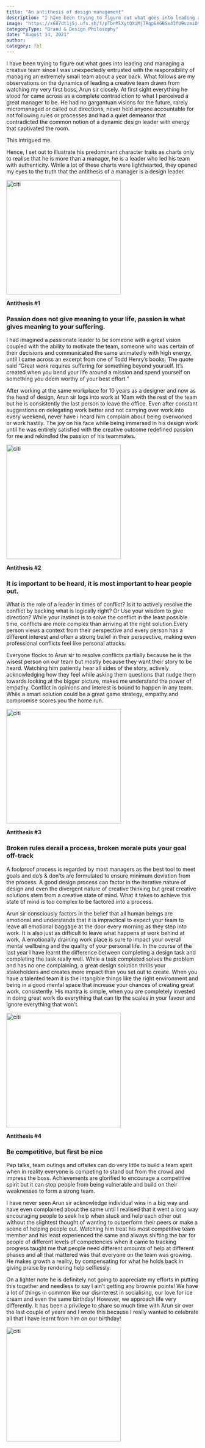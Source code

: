 ```yaml
---
title: "An antithesis of design management"
description: "I have been trying to figure out what goes into leading and managing a creative team since I was unexpectedly entrusted with the responsibility of managing an extremely small team about a year back. What follows are my observations on the dynamics of leading a creative team drawn from watching my very first boss, Arun sir closely. At first sight everything he stood for came across as a complete contradiction to what I perceived a great manager to be. He had no gargantuan visions for the future, rarely micromanaged or called out directions, never held anyone accountable for not following rules or processes and had a quiet demeanor that contradicted the common notion of a dynamic design leader with energy that captivated the room."
image: "https://x687dt1j5j.ufs.sh/f/pTbrMlXytQXiMj7RqpGXGBSx43fU9vzmiOt07prKJAkesclg"
categoryType: "Brand & Design Philosophy"
date: "August 14, 2021"
author:
category: fbl
---
```


I have been trying to figure out what goes into leading and managing a creative team since I was unexpectedly entrusted with the responsibility of managing an extremely small team about a year back. What follows are my observations on the dynamics of leading a creative team drawn from watching my very first boss, Arun sir closely. At first sight everything he stood for came across as a complete contradiction to what I perceived a great manager to be. He had no gargantuan visions for the future, rarely micromanaged or called out directions, never held anyone accountable for not following rules or processes and had a quiet demeanor that contradicted the common notion of a dynamic design leader with energy that captivated the room.

This intrigued me.

Hence, I set out to illustrate his predominant character traits as charts only to realise that he is more than a manager, he is a leader who led his team with authenticity. While a lot of these charts were lighthearted, they opened my eyes to the truth that the antithesis of a manager is a design leader.

<img
  src="https://x687dt1j5j.ufs.sh/f/pTbrMlXytQXi1groxdD7g3autyIcM42eqsf6Vb5PvXwEiWU0"
  width="300"
  height="300"
  className="mt-4"
  alt="citi"
/>

**Antithesis #1**

<h3 className="text-foreground font-heading leading-normal tracking-normal text-tertiary-heading">
  Passion does not give meaning to your life, passion is what gives meaning to
  your suffering.
</h3>

I had imagined a passionate leader to be someone with a great vision coupled with the ability to motivate the team, someone who was certain of their decisions and communicated the same animatedly with high energy, until I came across an excerpt from one of Todd Henry’s books. The quote said “Great work requires suffering for something beyond yourself. It’s created when you bend your life around a mission and spend yourself on something you deem worthy of your best effort.”

After working at the same workplace for 10 years as a designer and now as the head of design, Arun sir logs into work at 10am with the rest of the team but he is consistently the last person to leave the office. Even after constant suggestions on delegating work better and not carrying over work into every weekend, never have i heard him complain about being overworked or work hastily. The joy on his face while being immersed in his design work until he was entirely satisfied with the creative outcome redefined passion for me and rekindled the passion of his teammates.

<img
  src="https://x687dt1j5j.ufs.sh/f/pTbrMlXytQXinvinbzEVwhOJ7TEdmoR6uY0eA3fScrGMWDl9"
  width="300"
  height="300"
  alt="citi"
  className="mt-4"
/>

**Antithesis #2**

<h3 className="text-foreground font-heading leading-normal tracking-normal text-tertiary-heading">
  It is important to be heard, it is most important to hear people out.
</h3>

What is the role of a leader in times of conflict? Is it to actively resolve the conflict by backing what is logically right? Or Use your wisdom to give direction? While your instinct is to solve the conflict in the least possible time, conflicts are more complex than arriving at the right solution.Every person views a context from their perspective and every person has a different interest and often a strong belief in their perspective, making even professional conflicts feel like personal attacks.

Everyone flocks to Arun sir to resolve conflicts partially because he is the wisest person on our team but mostly because they want their story to be heard. Watching him patiently hear all sides of the story, actively acknowledging how they feel while asking them questions that nudge them towards looking at the bigger picture, makes me understand the power of empathy. Conflict in opinions and interest is bound to happen in any team. While a smart solution could be a great game strategy, empathy and compromise scores you the home run.

<img
  src="https://x687dt1j5j.ufs.sh/f/pTbrMlXytQXinw7xNUVwhOJ7TEdmoR6uY0eA3fScrGMWDl94"
  width="300"
  height="300"
  alt="citi"
  className="mt-4"
/>

**Antithesis #3**

<h3 className="text-foreground font-heading leading-normal tracking-normal text-tertiary-heading">
  Broken rules derail a process, broken morale puts your goal off-track
</h3>

A foolproof process is regarded by most managers as the best tool to meet goals and do’s & don’ts are formulated to ensure minimum deviation from the process. A good design process can factor in the iterative nature of design and even the divergent nature of creative thinking but great creative solutions stem from a creative state of mind. What it takes to achieve this state of mind is too complex to be factored into a process.

Arun sir consciously factors in the belief that all human beings are emotional and understands that it is impractical to expect your team to leave all emotional baggage at the door every morning as they step into work. It is also just as difficult to leave what happens at work behind at work, A emotionally draining work place is sure to impact your overall mental wellbeing and the quality of your personal life. In the course of the last year I have learnt the difference between completing a design task and completing the task really well. While a task completed solves the problem and has no one complaining, a great design solution thrills your stakeholders and creates more impact than you set out to create. When you have a talented team it is the intangible things like the right environment and being in a good mental space that increase your chances of creating great work, consistently. His mantra is simple, when you are completely invested in doing great work do everything that can tip the scales in your favour and ignore everything that won’t.

<img
  src="https://x687dt1j5j.ufs.sh/f/pTbrMlXytQXiwYloIlZT0PRFypUYDJzkC8H4lSsci7I5OxvQ"
  width="300"
  height="300"
  alt="citi"
  className="mt-4"
/>

**Antithesis #4**

<h3 className="text-foreground font-heading leading-normal tracking-normal text-tertiary-heading">
  Be competitive, but first be nice
</h3>

Pep talks, team outings and offsites can do very little to build a team spirit when in reality everyone is competing to stand out from the crowd and impress the boss. Achievements are glorified to encourage a competitive spirit but it can stop people from being vulnerable and build on their weaknesses to form a strong team.

I have never seen Arun sir acknowledge individual wins in a big way and have even complained about the same until I realised that it went a long way encouraging people to seek help when stuck and help each other out without the slightest thought of wanting to outperform their peers or make a scene of helping people out. Watching him treat his most competitive team member and his least experienced the same and always shifting the bar for people of different levels of competencies when it came to tracking progress taught me that people need different amounts of help at different phases and all that mattered was that everyone on the team was growing. He makes growth a reality, by compensating for what he holds back in giving praise by rendering help selflessly.

On a lighter note he is definitely not going to appreciate my efforts in putting this together and needless to say I ain’t getting any brownie points! We have a lot of things in common like our disinterest in socialising, our love for ice cream and even the same birthday! However, we approach life very differently. It has been a privilege to share so much time with Arun sir over the last couple of years and I wrote this because I really wanted to celebrate all that I have learnt from him on our birthday!

<img
  src="https://x687dt1j5j.ufs.sh/f/pTbrMlXytQXiQNZnbw7IwFK269gvohLHr5a4VNqcYbpTnMXk"
  width="300"
  height="300"
  alt="citi"
  className="mt-4"
/>
